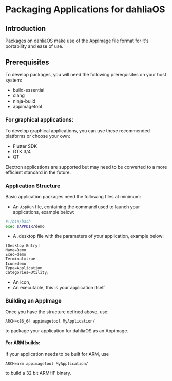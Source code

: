 # Packaging Applications for dahliaOS

## Introduction

Packages on dahliaOS make use of the AppImage file format for it's portability and ease of use.

## Prerequisites

To develop packages, you will need the following prerequisites on your host system:

- build-essential
- clang
- ninja-build
- appimagetool

### For graphical applications:

To develop graphical applications, you can use these recommended platforms or choose your own:

- Flutter SDK
- GTK 3/4
- QT

Electron applications are supported but may need to be converted to a more efficient standard in the future.

### Application Structure

Basic application packages need the following files at minimum:

- An `AppRun` file, containing the command used to launch your applications, example below:

```sh
#!/bin/bash
exec $APPDIR/demo
```

- A .desktop file with the parameters of your application, example below:

```
[Desktop Entry]
Name=Demo
Exec=demo
Terminal=true
Icon=demo
Type=Application
Categories=Utility;
```

- An icon,
- An executable, this is your application itself

### Building an AppImage

Once you have the structure defined above, use:

```
ARCH=x86_64 appimagetool MyApplication/
```

to package your application for dahliaOS as an Appimage.

#### For ARM builds:

If your application needs to be built for ARM, use

```
ARCH=arm appimagetool MyApplication/
```

to build a 32 bit ARMHF binary.
